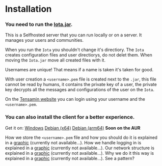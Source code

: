 # Installation
### You need to run the [Iota.jar](https://tensamin.methanium.net/release/Iota.jar).

This is a Selfhosted server that you can run locally or on a server.
It manages your users and communities.

When you run the `Iota` you shouldn't change it's directiory.
The `Iota` creates configuration files and user directiorys, do not delet them.
When moving the `Iota.jar` move all created files with it.

Usernames are unique! That means if a name is taken it's taken for good.

With user creation a `<username>.pem` file is created next to the `.jar`, this file cannot be read by humans, it contains the private key of a user, the private key decrypts all the messages and configurations of the user on the `Iota`.

On the [Tensamin website](https://tensamin.methanium.net) you can login using your username and the `<username>.pem`.
### You can also install the client for a better experience.
Get it on:
[Windows](https://tensamin.methanium.net/release/Tensamin.exe)
[Debian (x64)](https://tensamin.methanium.net/release/Tensamin-amd64.deb)
[Debian (arm64)](https://tensamin.methanium.net/release/Tensamin-arm64.deb)
**Soon on the AUR**

How we store the `<username>.pem` file and how you should do it is explained in a [graphic]() (currently not available...).
How we handle logging in is explained in a [graphic]() (currently not available...).
Our network structure is explained in a [graphic]() (currently not available...).
Why we do it this way is explained in a [graphic]() (currently not available...).
See a pattern?
